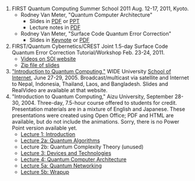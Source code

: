 1.  FIRST Quantum Computing Summer School 2011
    Aug. 12-17, 2011, Kyoto.
    *   Rodney Van Meter, "Quantum Computer Architecture"
        *   Slides in [PDF](talks/van-meter-kyoto-qc-architecture-20110817v3.pdf) or [PPT](talks/van-meter-kyoto-qc-architecture-20110817v3.pptx)
        *   Lecture notes in [PDF](publications/van-meter-quantum-architecture-handout.pdf)
    *   Rodney Van Meter, "Surface Code Quantum Error Correction"
        *   Slides in [Keynote](talks/van-meter-kyoto-surface-code-110816.key) or [PDF](talks/van-meter-kyoto-surface-code-110816.pdf)
2.  FIRST/Quantum Cybernetics/CREST Joint 1.5-day Surface Code Quantum Error Correction Tutorial/Workshop
    Feb. 23-24, 2011.
    *   [Videos on SOI website](http://www.soi.wide.ad.jp/class/20110030/)
    *   [Zip file of slides](publications/osaka-surface-code-tutorial-slides-1102.zip)
3.  ["Introduction to Quantum Computing,"](http://www.soi.wide.ad.jp/class/20050012/) WIDE University [School of Internet](http://www.soi.wide.ad.jp/), June 27-29, 2005. Broadcast/multicast via satellite and Internet to Nepal, Indonesia, Thailand, Laos, and Bangladesh. Slides and RealVideo are available at that website.
4.  "Introduction to Quantum Computing," Aizu University, September 28-30, 2004.
    Three-day, 7.5-hour course offered to students for credit. Presentation materials are in a mixture of English and Japanese. These presentations were created using Open Office; PDF and HTML are available, but do not include the animations. Sorry, there is no Power Point version available yet.
    *   [Lecture 1: Introduction](publications/aizu/lec1-html/lec1-qc-intro.html)
    *   [Lecture 2a: Quantum Algorithms](publications/aizu/lec2-html/lec2-qc-algos.html)
    *   Lecture 2b: Quantum Complexity Theory (unused)
    *   [Lecture 3: Devices and Technologies](publications/aizu/lec3-html/lec3-qc-devices.html)
    *   [Lecture 4: Quantum Computer Architecture](publications/aizu/lec4-html/lec4-qc-arch.html)
    *   [Lecture 5a: Quantum Networking](publications/aizu/lec5a-html/lec5-qc-net.html)
    *   [Lecture 5b: Wrapup](publications/aizu/lec5b-html/lec5-qc-wrapup.html)
